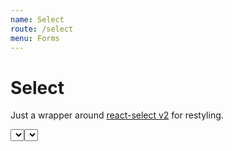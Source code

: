 ```yaml
---
name: Select
route: /select
menu: Forms
---
```



# Select

Just a wrapper around [react-select v2](https://react-select.com/home) for
restyling.

<Playground>
  <Select
    options={[
      { value: 'a', label: 'Option 1' },
      { value: 'b', label: 'Option 2' },
      { value: 'c', label: 'Option 3' }
    ]}
  />
</Playground>

Comparison between a select and an input component:

<Playground>
  <FormGrid>
    <FormGroup
      id='input'
      label='Common Input'
    >
      <Input id='input' defaultValue='A common Input' />
    </FormGroup>
    <FormGroup
      id='select'
      label='Select'
    >
      <Select
        id='select'
        options={[
          { value: 'a', label: 'Option 1' },
          { value: 'b', label: 'Option 2' },
          { value: 'c', label: 'Option 3' }
        ]}
      />
    </FormGroup>
  </FormGrid>
</Playground>

## Usage

```js
import { Select } from 'polvokit'
```
